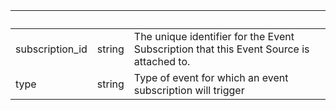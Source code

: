 | &nbsp; | &nbsp; | &nbsp; |
|---|---|---|
| subscription_id | string | The unique identifier for the Event Subscription that this Event Source is attached to. |
| type | string | Type of event for which an event subscription will trigger |
